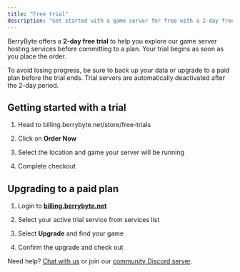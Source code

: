 ```yaml
---
title: "Free trial"
description: "Get started with a game server for free with a 2-day free trial"
---
```


BerryByte offers a **2-day free trial** to help you explore our game server hosting services before committing to a plan. Your trial begins as soon as you place the order.

<Warning>
  To avoid losing progress, be sure to back up your data or upgrade to a paid plan before the trial ends. Trial servers are automatically deactivated after the 2-day period.
</Warning>

## Getting started with a trial

1. Head to billing.berrybyte.net/store/free-trials

2. Click on **Order Now**

3. Select the location and game your server will be running

4. Complete checkout

## Upgrading to a paid plan

1. Login to [**billing.berrybyte.net**](https://billing.berrybyte.net/login)

2. Select your active trial service from services list

3. Select **Upgrade** and find your game

4. Confirm the upgrade and check out

Need help? [Chat with us](https://berrybyte.net/contact) or join our [community Discord server](https://berrybyte.net/discord).